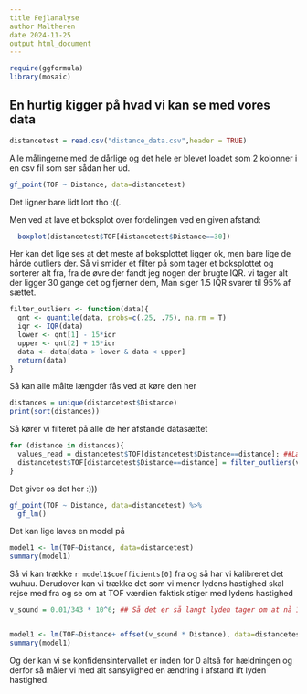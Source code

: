 ```yaml
---
title Fejlanalyse
author Maltheren
date 2024-11-25
output html_document
---
```


```r
require(ggformula)
library(mosaic)

```

## En hurtig kigger på hvad vi kan se med vores data

```r
distancetest = read.csv("distance_data.csv",header = TRUE)
```

Alle målingerne med de dårlige og det hele er blevet loadet som 2 kolonner i en csv fil som ser sådan her ud.

```r
gf_point(TOF ~ Distance, data=distancetest)
```


Det ligner bare lidt lort tho :((.

Men ved at lave et boksplot over fordelingen ved en given afstand: 
```r
  boxplot(distancetest$TOF[distancetest$Distance==30])
```


Her kan det lige ses at det meste af boksplottet ligger ok, men bare lige de hårde outliers der. Så vi smider et filter på som tager et boksplottet og sorterer alt fra, fra de øvre der fandt jeg nogen der brugte IQR. vi tager alt der ligger 30 gange det og fjerner dem, Man siger 1.5 IQR svarer til 95% af sættet.
```r
filter_outliers <- function(data){
  qnt <- quantile(data, probs=c(.25, .75), na.rm = T)
  iqr <- IQR(data)
  lower <- qnt[1] - 15*iqr
  upper <- qnt[2] + 15*iqr
  data <- data[data > lower & data < upper]
  return(data)
}
```

Så kan alle målte længder fås ved at køre den her
```r
distances = unique(distancetest$Distance)
print(sort(distances))
```
Så kører vi filteret på alle de her afstande  datasættet  
```r
for (distance in distances){
  values_read = distancetest$TOF[distancetest$Distance==distance]; ##Læser alle værdier ved en afstand
  distancetest$TOF[distancetest$Distance==distance] = filter_outliers(values_read); ##Sætter alle værdier til den afstand som det. Det lidt magi men det virker :/.
}
```


Det giver os det her :)))
```r
gf_point(TOF ~ Distance, data=distancetest) %>%
  gf_lm()

```


Det kan lige laves en model på
```r
model1 <- lm(TOF~Distance, data=distancetest)
summary(model1)
```


Så vi kan trække `r model1$coefficients[0]` fra og så har vi kalibreret det wuhuu. Derudover kan vi trække det som vi mener lydens hastighed skal rejse med fra og se om at TOF værdien faktisk stiger med lydens hastighed

```r
v_sound = 0.01/343 * 10^6; ## Så det er så langt lyden tager om at nå 1 cm og så konverteret til us.


model1 <- lm(TOF~Distance+ offset(v_sound * Distance), data=distancetest)
summary(model1)
```


Og der kan vi se konfidensintervallet er inden for 0 altså for hældningen og derfor så måler vi med alt sansylighed en ændring i afstand ift lyden hastighed.






